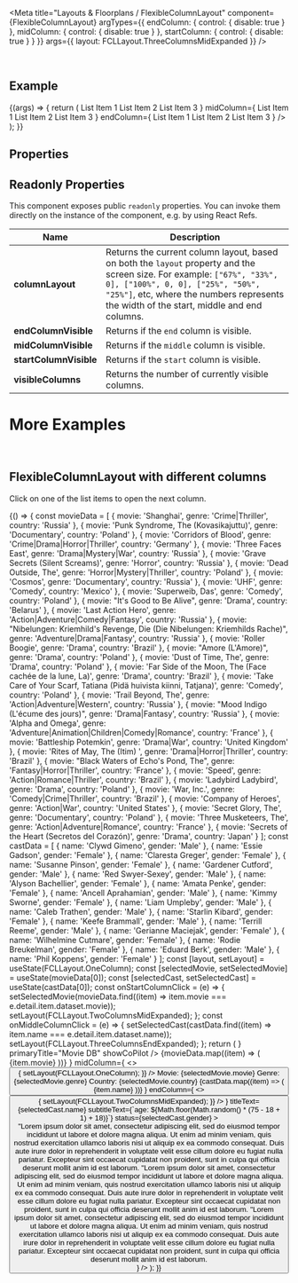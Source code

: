 
<Meta
  title="Layouts & Floorplans / FlexibleColumnLayout"
  component={FlexibleColumnLayout}
  argTypes={{
    endColumn: { control: { disable: true } },
    midColumn: { control: { disable: true } },
    startColumn: { control: { disable: true } }
  }}
  args={{
    layout: FCLLayout.ThreeColumnsMidExpanded
  }}
/>

<DocsHeader since="0.10.0" />

<br />

## Example

<Canvas>
  <Story name="Default">
    {(args) => {
      return (
        <FlexibleColumnLayout
          {...args}
          layout={args.layout}
          startColumn={
            <List headerText="Start Column List">
              <StandardListItem>List Item 1</StandardListItem>
              <StandardListItem>List Item 2</StandardListItem>
              <StandardListItem>List Item 3</StandardListItem>
            </List>
          }
          midColumn={
            <List headerText="Mid Column List">
              <StandardListItem>List Item 1</StandardListItem>
              <StandardListItem>List Item 2</StandardListItem>
              <StandardListItem>List Item 3</StandardListItem>
            </List>
          }
          endColumn={
            <List headerText="End Column List">
              <StandardListItem>List Item 1</StandardListItem>
              <StandardListItem>List Item 2</StandardListItem>
              <StandardListItem>List Item 3</StandardListItem>
            </List>
          }
        />
      );
    }}
  </Story>
</Canvas>

## Properties

<ArgsTableWithNote story="." />

<Description />

## Readonly Properties

This component exposes public `readonly` properties. You can invoke them directly on the instance of the component, e.g. by using React Refs.

| Name                   | Description                                                                                                                                                                                                                                            |
| ---------------------- | ------------------------------------------------------------------------------------------------------------------------------------------------------------------------------------------------------------------------------------------------------ |
| **columnLayout**       | Returns the current column layout, based on both the `layout` property and the screen size. For example: `["67%", "33%", 0], ["100%", 0, 0], ["25%", "50%", "25%"]`, etc, where the numbers represents the width of the start, middle and end columns. |
| **endColumnVisible**   | Returns if the `end` column is visible.                                                                                                                                                                                                                |
| **midColumnVisible**   | Returns if the `middle` column is visible.                                                                                                                                                                                                             |
| **startColumnVisible** | Returns if the `start` column is visible.                                                                                                                                                                                                              |
| **visibleColumns**     | Returns the number of currently visible columns.                                                                                                                                                                                                       |

# More Examples

<br />

## FlexibleColumnLayout with different columns

Click on one of the list items to open the next column.

<Canvas>
  <Story name="with different columns">
    {() => {
      const movieData = [
        {
          movie: 'Shanghai',
          genre: 'Crime|Thriller',
          country: 'Russia'
        },
        {
          movie: 'Punk Syndrome, The (Kovasikajuttu)',
          genre: 'Documentary',
          country: 'Poland'
        },
        {
          movie: 'Corridors of Blood',
          genre: 'Crime|Drama|Horror|Thriller',
          country: 'Germany'
        },
        {
          movie: 'Three Faces East',
          genre: 'Drama|Mystery|War',
          country: 'Russia'
        },
        {
          movie: 'Grave Secrets (Silent Screams)',
          genre: 'Horror',
          country: 'Russia'
        },
        {
          movie: 'Dead Outside, The',
          genre: 'Horror|Mystery|Thriller',
          country: 'Poland'
        },
        {
          movie: 'Cosmos',
          genre: 'Documentary',
          country: 'Russia'
        },
        {
          movie: 'UHF',
          genre: 'Comedy',
          country: 'Mexico'
        },
        {
          movie: 'Superweib, Das',
          genre: 'Comedy',
          country: 'Poland'
        },
        {
          movie: "It's Good to Be Alive",
          genre: 'Drama',
          country: 'Belarus'
        },
        {
          movie: 'Last Action Hero',
          genre: 'Action|Adventure|Comedy|Fantasy',
          country: 'Russia'
        },
        {
          movie: "Nibelungen: Kriemhild's Revenge, Die (Die Nibelungen: Kriemhilds Rache)",
          genre: 'Adventure|Drama|Fantasy',
          country: 'Russia'
        },
        {
          movie: 'Roller Boogie',
          genre: 'Drama',
          country: 'Brazil'
        },
        {
          movie: "Amore (L'Amore)",
          genre: 'Drama',
          country: 'Poland'
        },
        {
          movie: 'Dust of Time, The',
          genre: 'Drama',
          country: 'Poland'
        },
        {
          movie: 'Far Side of the Moon, The (Face cachée de la lune, La)',
          genre: 'Drama',
          country: 'Brazil'
        },
        {
          movie: 'Take Care of Your Scarf, Tatiana (Pidä huivista kiinni, Tatjana)',
          genre: 'Comedy',
          country: 'Poland'
        },
        {
          movie: 'Trail Beyond, The',
          genre: 'Action|Adventure|Western',
          country: 'Russia'
        },
        {
          movie: "Mood Indigo (L'écume des jours)",
          genre: 'Drama|Fantasy',
          country: 'Russia'
        },
        {
          movie: 'Alpha and Omega',
          genre: 'Adventure|Animation|Children|Comedy|Romance',
          country: 'France'
        },
        {
          movie: 'Battleship Potemkin',
          genre: 'Drama|War',
          country: 'United Kingdom'
        },
        {
          movie: 'Rites of May, The (Itim) ',
          genre: 'Drama|Horror|Thriller',
          country: 'Brazil'
        },
        {
          movie: "Black Waters of Echo's Pond, The",
          genre: 'Fantasy|Horror|Thriller',
          country: 'France'
        },
        {
          movie: 'Speed',
          genre: 'Action|Romance|Thriller',
          country: 'Brazil'
        },
        {
          movie: 'Ladybird Ladybird',
          genre: 'Drama',
          country: 'Poland'
        },
        {
          movie: 'War, Inc.',
          genre: 'Comedy|Crime|Thriller',
          country: 'Brazil'
        },
        {
          movie: 'Company of Heroes',
          genre: 'Action|War',
          country: 'United States'
        },
        {
          movie: 'Secret Glory, The',
          genre: 'Documentary',
          country: 'Poland'
        },
        {
          movie: 'Three Musketeers, The',
          genre: 'Action|Adventure|Romance',
          country: 'France'
        },
        {
          movie: 'Secrets of the Heart (Secretos del Corazón)',
          genre: 'Drama',
          country: 'Japan'
        }
      ];
      const castData = [
        {
          name: 'Clywd Gimeno',
          gender: 'Male'
        },
        {
          name: 'Essie Gadson',
          gender: 'Female'
        },
        {
          name: 'Claresta Greger',
          gender: 'Female'
        },
        {
          name: 'Susanne Pinson',
          gender: 'Female'
        },
        {
          name: 'Gardener Cutford',
          gender: 'Male'
        },
        {
          name: 'Red Swyer-Sexey',
          gender: 'Male'
        },
        {
          name: 'Alyson Bachellier',
          gender: 'Female'
        },
        {
          name: 'Amata Penke',
          gender: 'Female'
        },
        {
          name: 'Ancell Aprahamian',
          gender: 'Male'
        },
        {
          name: 'Kimmy Sworne',
          gender: 'Female'
        },
        {
          name: 'Liam Umpleby',
          gender: 'Male'
        },
        {
          name: 'Caleb Trathen',
          gender: 'Male'
        },
        {
          name: 'Starlin Kibard',
          gender: 'Female'
        },
        {
          name: 'Keefe Brammall',
          gender: 'Male'
        },
        {
          name: 'Terrill Reeme',
          gender: 'Male'
        },
        {
          name: 'Gerianne Maciejak',
          gender: 'Female'
        },
        {
          name: 'Wilhelmine Cutmare',
          gender: 'Female'
        },
        {
          name: 'Rodie Breukelman',
          gender: 'Female'
        },
        {
          name: 'Eduard Berk',
          gender: 'Male'
        },
        {
          name: 'Phil Koppens',
          gender: 'Female'
        }
      ];
      const [layout, setLayout] = useState(FCLLayout.OneColumn);
      const [selectedMovie, setSelectedMovie] = useState(movieData[0]);
      const [selectedCast, setSelectedCast] = useState(castData[0]);
      const onStartColumnClick = (e) => {
        setSelectedMovie(movieData.find((item) => item.movie === e.detail.item.dataset.movie));
        setLayout(FCLLayout.TwoColumnsMidExpanded);
      };
      const onMiddleColumnClick = (e) => {
        setSelectedCast(castData.find((item) => item.name === e.detail.item.dataset.name));
        setLayout(FCLLayout.ThreeColumnsEndExpanded);
      };
      return (
        <FlexibleColumnLayout
          style={{ height: '600px' }}
          layout={layout}
          startColumn={
            <>
              <ShellBar
                logo={<img src="https://raw.githubusercontent.com/SAP/ui5-webcomponents-react/main/assets/Logo.png" />}
                primaryTitle="Movie DB"
                showCoPilot
              />
              <List headerText="Movies" onItemClick={onStartColumnClick}>
                {movieData.map((item) => (
                  <StandardListItem description={item.genre} data-movie={item.movie}>
                    {item.movie}
                  </StandardListItem>
                ))}
              </List>
            </>
          }
          midColumn={
            <>
              <Toolbar design={ToolbarDesign.Solid}>
                <Title>{selectedMovie.movie}</Title>
                <ToolbarSpacer />
                <Button
                  icon="decline"
                  design={ButtonDesign.Transparent}
                  onClick={() => {
                    setLayout(FCLLayout.OneColumn);
                  }}
                />
              </Toolbar>
              <Toolbar style={{ height: '200px' }}>
                <Avatar icon="video" size={AvatarSize.XL} style={{ marginLeft: '12px' }} />
                <FlexBox direction={FlexBoxDirection.Column} style={{ marginLeft: '6px' }}>
                  <FlexBox>
                    <Label>Movie:</Label>
                    <Text style={{ marginLeft: '2px' }}>{selectedMovie.movie}</Text>
                  </FlexBox>
                  <FlexBox>
                    <Label>Genre:</Label>
                    <Text style={{ marginLeft: '2px' }}>{selectedMovie.genre}</Text>
                  </FlexBox>
                  <FlexBox>
                    <Label>Country:</Label>
                    <Text style={{ marginLeft: '2px' }}>{selectedMovie.country}</Text>
                  </FlexBox>
                </FlexBox>
                <RatingIndicator style={{ marginLeft: '100px' }} value={Math.floor(Math.random() * 5) + 1} />
              </Toolbar>
              <List headerText="Cast" onItemClick={onMiddleColumnClick}>
                {castData.map((item) => (
                  <StandardListItem description={item.gender} data-name={item.name}>
                    {item.name}
                  </StandardListItem>
                ))}
              </List>
            </>
          }
          endColumn={
            <>
              <Toolbar design={ToolbarDesign.Solid}>
                <Title>{selectedCast.name}</Title>
                <ToolbarSpacer />
                <Button
                  icon="decline"
                  design={ButtonDesign.Transparent}
                  onClick={() => {
                    setLayout(FCLLayout.TwoColumnsMidExpanded);
                  }}
                />
              </Toolbar>
              <Card
                avatar={<Avatar icon="person-placeholder" />}
                titleText={selectedCast.name}
                subtitleText={`age: ${Math.floor(Math.random() * (75 - 18 + 1) + 18)}`}
                status={selectedCast.gender}
              >
                <div style={spacing.sapUiContentPadding}>
                  <Text>
                    "Lorem ipsum dolor sit amet, consectetur adipiscing elit, sed do eiusmod tempor incididunt ut labore
                    et dolore magna aliqua. Ut enim ad minim veniam, quis nostrud exercitation ullamco laboris nisi ut
                    aliquip ex ea commodo consequat. Duis aute irure dolor in reprehenderit in voluptate velit esse
                    cillum dolore eu fugiat nulla pariatur. Excepteur sint occaecat cupidatat non proident, sunt in
                    culpa qui officia deserunt mollit anim id est laborum. "Lorem ipsum dolor sit amet, consectetur
                    adipiscing elit, sed do eiusmod tempor incididunt ut labore et dolore magna aliqua. Ut enim ad minim
                    veniam, quis nostrud exercitation ullamco laboris nisi ut aliquip ex ea commodo consequat. Duis aute
                    irure dolor in reprehenderit in voluptate velit esse cillum dolore eu fugiat nulla pariatur.
                    Excepteur sint occaecat cupidatat non proident, sunt in culpa qui officia deserunt mollit anim id
                    est laborum. "Lorem ipsum dolor sit amet, consectetur adipiscing elit, sed do eiusmod tempor
                    incididunt ut labore et dolore magna aliqua. Ut enim ad minim veniam, quis nostrud exercitation
                    ullamco laboris nisi ut aliquip ex ea commodo consequat. Duis aute irure dolor in reprehenderit in
                    voluptate velit esse cillum dolore eu fugiat nulla pariatur. Excepteur sint occaecat cupidatat non
                    proident, sunt in culpa qui officia deserunt mollit anim id est laborum.
                  </Text>
                </div>
              </Card>
            </>
          }
        />
      );
    }}
  </Story>
</Canvas>

<Footer />
